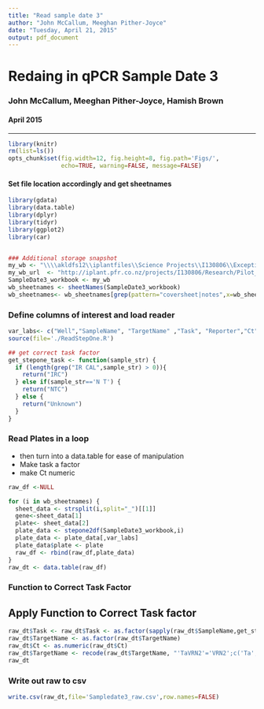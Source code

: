 ```yaml
---
title: "Read sample date 3"
author: "John McCallum, Meeghan Pither-Joyce"
date: "Tuesday, April 21, 2015"
output: pdf_document
---
```



Redaing in qPCR Sample Date 3
========================================================

### John McCallum, Meeghan Pither-Joyce, Hamish Brown

#### April 2015

--------------
```r
library(knitr)
rm(list=ls())
opts_chunk$set(fig.width=12, fig.height=8, fig.path='Figs/',
               echo=TRUE, warning=FALSE, message=FALSE)
```

#### Set file location accordingly and get sheetnames
```r
library(gdata)
library(data.table)
library(dplyr)
library(tidyr)
library(ggplot2)
library(car)


### Additional storage snapshot
my_wb <- "\\\\akldfs12\\iplantfiles\\Science Projects\\I130806\\Exception Files\\04 Research\\qPCR_data\\Pilot_qPCR_results_sample_date_3.xlsx"
my_wb_url  <- "http://iplant.pfr.co.nz/projects/I130806/Research/Pilot_qPCR_results_sample_date_3.xlsx"
SampleDate3_workbook <- my_wb
wb_sheetnames <- sheetNames(SampleDate3_workbook)
wb_sheetnames<- wb_sheetnames[grep(pattern="coversheet|notes",x=wb_sheetnames,invert = TRUE)]
```

### Define columns of interest and load reader
```r
var_labs<- c("Well","SampleName", "TargetName" ,"Task", "Reporter","Ct")
source(file='./ReadStepOne.R')
```



```r
## get correct task factor
get_stepone_task <- function(sample_str) {
  if (length(grep("IR CAL",sample_str) > 0)){
    return("IRC")
  } else if(sample_str=='N T') {
    return("NTC")
  } else {
    return("Unknown")
  }
}

```


### Read Plates in a  loop

- then turn into a data.table for ease of manipulation
- Make task a factor
- make Ct numeric


```r
raw_df <-NULL

for (i in wb_sheetnames) {
  sheet_data <- strsplit(i,split="_")[[1]]
  gene<-sheet_data[1]
  plate<- sheet_data[2]
  plate_data <- stepone2df(SampleDate3_workbook,i)
  plate_data <- plate_data[,var_labs] 
  plate_data$plate <- plate
  raw_df <- rbind(raw_df,plate_data)
}
raw_dt <- data.table(raw_df)
```

### Function to Correct Task Factor



## Apply Function to Correct Task factor
```r

raw_dt$Task <- raw_dt$Task <- as.factor(sapply(raw_dt$SampleName,get_stepone_task))
raw_dt$TargetName <- as.factor(raw_dt$TargetName)
raw_dt$Ct <- as.numeric(raw_dt$Ct)
raw_dt$TargetName <- recode(raw_dt$TargetName, "'TaVRN2'='VRN2';c('Ta','TA')='Ta54227';'VRN3-3'='VRN3' " )
raw_dt

```


### Write out raw to csv
```r
write.csv(raw_dt,file='Sampledate3_raw.csv',row.names=FALSE)
```
